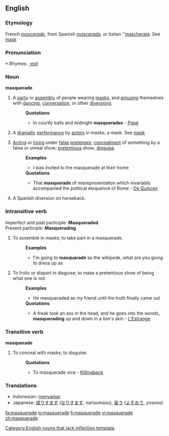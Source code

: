 ==English==

===Etymology===
French ''[[mascarade]]'', from Spanish ''[[mascarada]]'', or Italian ''[[mascherata]]. See [[mask]]

===Pronunciation===
*:Rhymes: [[Rhymes:English:-eɪd|-eɪd]]

===Noun===
'''masquerade'''[[Category:English nouns that lack inflection template]]

# A [[party]] or [[assembly]] of people wearing [[mask]]s, and [[amusing]] themselves with [[dancing]], [[conversation]], or other [[diversions]].
#:'''Quotations'''
#:*In courtly balls and midnight '''masquerades''' - [[Pope]]
# {{obsolete}} A [[dramatic]] [[performance]] by [[actor]]s in masks; a mask. See [[mask]]
# [[Acting]] or [[living]] under [[false]] [[pretense]]s; [[concealment]] of something by a false or unreal show; [[pretentious]] show; [[disguise]].
#:'''Examples'''
#:*I was invited to the masquerade at their home
#:'''Quotations'''
#:*That '''masquerade''' of misrepresentation which invariably accompanied the political eloquence of Rome - [[De Quincey]]
# A Spanish diversion on horseback.

===Intransitive verb===
{{rfc-trverb|Intransitive verb}}
Imperfect and past participle:  '''Masqueraded''' <br>
Present participle: '''Masquerading'''

# To assemble in masks; to take part in a masquerade.
#:'''Examples'''
#:*I'm going to '''masquarade''' as the wikipede, what are you going to dress up as
# To frolic or disport in disguise; to make a pretentious show of being what one is not.
#:'''Examples'''
#:*He masqueraded as my friend until the truth finally came out
#:'''Quotations'''
#:*A freak took an ass in the head, and he goes into the woods, '''masquerading''' up and down in a lion's skin - [[L'Estrange]]

===Transitive verb===
'''masquerade'''

# To conceal with masks; to disguise.
#:'''Quotations'''
#:*To masquerade vice - [[Killingbeck]]

===Translations===
*Indonesian: [[samar|menyamar]]
*Japanese: [[成りすます]] ([[なりすます]], narisumasu), [[装う]] ([[よそおう]], yosoou)

[[fa:masquerade]]
[[io:masquerade]]
[[fi:masquerade]]
[[vi:masquerade]]
[[zh:masquerade]]